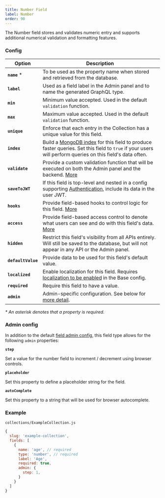 ```yaml
---
title: Number Field
label: Number
order: 90
---
```


<Banner >
  The Number field stores and validates numeric entry and supports additional numerical validation and formatting features.
</Banner>

### Config

| Option           | Description |
| ---------------- | ----------- |
| **`name`** *         | To be used as the property name when stored and retrieved from the database.  |
| **`label`**          | Used as a field label in the Admin panel and to name the generated GraphQL type. |
| **`min`**            | Minimum value accepted. Used in the default `validation` function. |
| **`max`**            | Maximum value accepted. Used in the default `validation` function. |
| **`unique`**         | Enforce that each entry in the Collection has a unique value for this field. |
| **`index`**          | Build a [MongoDB index](https://docs.mongodb.com/manual/indexes/) for this field to produce faster queries. Set this field to `true` if your users will perform queries on this field's data often. |
| **`validate`**       | Provide a custom validation function that will be executed on both the Admin panel and the backend. [More](/docs/fields/overview#validation) |
| **`saveToJWT`**      | If this field is top-level and nested in a config supporting [Authentication](/docs/authentication/config), include its data in the user JWT. |
| **`hooks`**          | Provide field-based hooks to control logic for this field. [More](/docs/fields/overview#field-level-hooks) |
| **`access`**         | Provide field-based access control to denote what users can see and do with this field's data. [More](/docs/fields/overview#field-level-access-control) |
| **`hidden`**         | Restrict this field's visibility from all APIs entirely. Will still be saved to the database, but will not appear in any API or the Admin panel. |
| **`defaultValue`**   | Provide data to be used for this field's default value. |
| **`localized`**      | Enable localization for this field. Requires [localization to be enabled](/docs/configuration/localization) in the Base config. |
| **`required`**       | Require this field to have a value. |
| **`admin`**          | Admin-specific configuration. See below for [more detail](#admin). |

*\* An asterisk denotes that a property is required.*

### Admin config

In addition to the default [field admin config](/docs/fields/overview#admin-config), this field type allows for the following `admin` properties:

**`step`**

Set a value for the number field to increment / decrement using browser controls.

**`placeholder`**

Set this property to define a placeholder string for the field.

**`autoComplete`**

Set this property to a string that will be used for browser autocomplete.

### Example

`collections/ExampleCollection.js`
```js
{
  slug: 'example-collection',
  fields: [
    {
      name: 'age', // required
      type: 'number', // required
      label: 'Age',
      required: true,
      admin: {
        step: 1,
      }
    }
  ]
}

```
